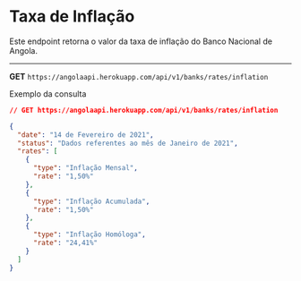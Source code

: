 # Taxa de Inflação

Este endpoint retorna o valor da taxa de inflação do Banco Nacional de Angola.

---

**GET** `https://angolaapi.herokuapp.com/api/v1/banks/rates/inflation`

Exemplo da consulta

```json
// GET https://angolaapi.herokuapp.com/api/v1/banks/rates/inflation

{
  "date": "14 de Fevereiro de 2021",
  "status": "Dados referentes ao mês de Janeiro de 2021",
  "rates": [
    {
      "type": "Inflação Mensal",
      "rate": "1,50%"
    },
    {
      "type": "Inflação Acumulada",
      "rate": "1,50%"
    },
    {
      "type": "Inflação Homóloga",
      "rate": "24,41%"
    }
  ]
}
```